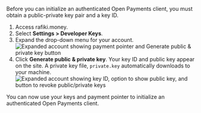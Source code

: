 
Before you can initialize an authenticated Open Payments client, you must obtain a public-private key pair and a key ID.

1. Access <LinkOut href='https://rafiki.money'>rafiki.money</LinkOut>.
2. Select **Settings > Developer Keys**.
3. Expand the drop-down menu for your account.<br /><img src="/img/snippets/generate-keys.png" alt="Expanded account showing payment pointer and Generate public & private key button" class="img-outline" style="max-width:600px;"/>
4. Click **Generate public & private key**. Your key ID and public key appear on the site. A private key file, `private.key` automatically downloads to your machine. <img src="/img/snippets/view-keys.png" alt="Expanded account showing key ID, option to show public key, and button to revoke public/private keys" class="img-outline" style="max-height:300px;"/>

You can now use your keys and payment pointer to initialize an authenticated Open Payments client.
